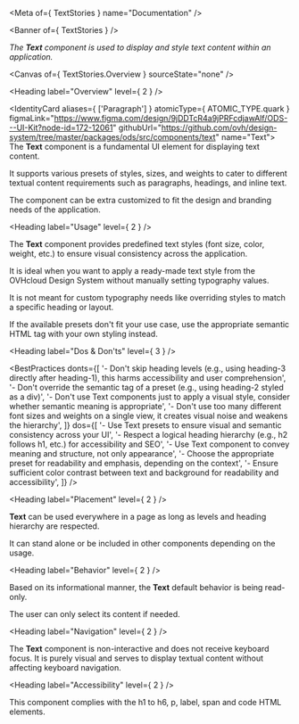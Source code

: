 
<Meta of={ TextStories } name="Documentation" />

<Banner of={ TextStories } />

_The **Text** component is used to display and style text content within an application._

<Canvas of={ TextStories.Overview } sourceState="none" />

<Heading label="Overview" level={ 2 } />

<IdentityCard aliases={ ['Paragraph'] }
              atomicType={ ATOMIC_TYPE.quark }
              figmaLink="https://www.figma.com/design/9jDDTcR4a9jPRFcdjawAlf/ODS---UI-Kit?node-id=172-12061"
              githubUrl="https://github.com/ovh/design-system/tree/master/packages/ods/src/components/text"
              name="Text">
  The **Text** component is a fundamental UI element for displaying text content.

  It supports various presets of styles, sizes, and weights to cater to different textual content requirements such as
  paragraphs, headings, and inline text.

  The component can be extra customized to fit the design and branding needs of the application.
</IdentityCard>

<Heading label="Usage" level={ 2 } />

The **Text** component provides predefined text styles (font size, color, weight, etc.) to ensure visual consistency across the application.

It is ideal when you want to apply a ready-made text style from the OVHcloud Design System without manually setting typography values.

It is not meant for custom typography needs like overriding styles to match a specific heading or layout.

If the available presets don't fit your use case, use the appropriate semantic HTML tag with your own styling instead.

<Heading label="Dos & Don'ts" level={ 3 } />

<BestPractices
  donts={[
    '- Don\'t skip heading levels (e.g., using heading-3 directly after heading-1), this harms accessibility and user comprehension',
    '- Don\'t override the semantic tag of a preset (e.g., using heading-2 styled as a div)',
    '- Don\'t use Text components just to apply a visual style, consider whether semantic meaning is appropriate',
    '- Don\'t use too many different font sizes and weights on a single view, it creates visual noise and weakens the hierarchy',
  ]}
  dos={[
    '- Use Text presets to ensure visual and semantic consistency across your UI',
    '- Respect a logical heading hierarchy (e.g., h2 follows h1, etc.) for accessibility and SEO',
    '- Use Text component to convey meaning and structure, not only appearance',
    '- Choose the appropriate preset for readability and emphasis, depending on the context',
    '- Ensure sufficient color contrast between text and background for readability and accessibility',
  ]}
/>

<Heading label="Placement" level={ 2 } />

**Text** can be used everywhere in a page as long as levels and heading hierarchy are respected.

It can stand alone or be included in other components depending on the usage.

<Heading label="Behavior" level={ 2 } />

Based on its informational manner, the **Text** default behavior is being read-only.

The user can only select its content if needed.

<Heading label="Navigation" level={ 2 } />

The **Text** component is non-interactive and does not receive keyboard focus. It is purely visual and serves to display textual content without affecting keyboard navigation.

<Heading label="Accessibility" level={ 2 } />

This component complies with the <ExternalLink href="https://developer.mozilla.org/en-US/docs/Web/HTML/Reference/Elements/Heading_Elements">h1 to h6</ExternalLink>, <ExternalLink href="https://developer.mozilla.org/en-US/docs/Web/HTML/Reference/Elements/p">p</ExternalLink>, <ExternalLink href="https://developer.mozilla.org/en-US/docs/Web/HTML/Reference/Elements/label">label</ExternalLink>, <ExternalLink href="https://developer.mozilla.org/en-US/docs/Web/HTML/Reference/Elements/span">span</ExternalLink> and <ExternalLink href="https://developer.mozilla.org/en-US/docs/Web/HTML/Reference/Elements/code">code</ExternalLink> HTML elements.
